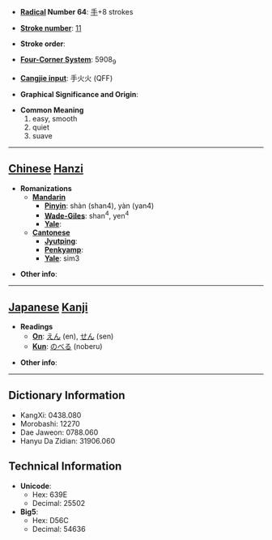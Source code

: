 * '''[[Wiktionary:Chinese radical index| Radical]] Number 64''': [[Wiktionary:Chinese radical index 手|手]]+8 strokes

* '''[[Wiktionary:Chinese total strokes index|Stroke number]]''': [[Wiktionary:Chinese total strokes index 11|11]]

* '''Stroke order''': 

* '''[[Wiktionary:Chinese four corner index|Four-Corner System]]''': 5908<sub>9</sub>

* '''[[Wiktionary:Chinese Cangjie index|Cangjie input]]''': 手火火 (QFF)

* '''Graphical Significance and Origin''': 

* '''Common Meaning'''
*#easy, smooth
*# quiet
*# suave


----

== [[Chinese]] [[Hanzi]] ==

* '''Romanizations'''
** '''[[Mandarin]]'''
*** '''[[Pinyin]]''': shàn (shan4), yàn (yan4)
*** '''[[Wade-Giles]]''': shan<sup>4</sup>, yen<sup>4</sup>
*** '''[[Yale]]''': 
** '''[[Cantonese]]'''
*** '''[[Jyutping]]''':
*** '''[[Penkyamp]]''': 
*** '''[[Yale]]''': sim3

* '''Other info''': 

----

== [[Japanese]] [[Kanji]] ==

* '''Readings'''
** '''[[On]]''': [[えん]] (en), [[せん]] (sen)
** '''[[Kun]]''': [[のべる]] (noberu)

* '''Other info''':  

----

== Dictionary Information ==

* KangXi: 0438.080
* Morobashi: 12270
* Dae Jaweon: 0788.060
* Hanyu Da Zidian: 31906.060

== Technical Information ==

* '''Unicode''':
** Hex: 639E
** Decimal: 25502
* '''Big5''':
** Hex: D56C
** Decimal: 54636